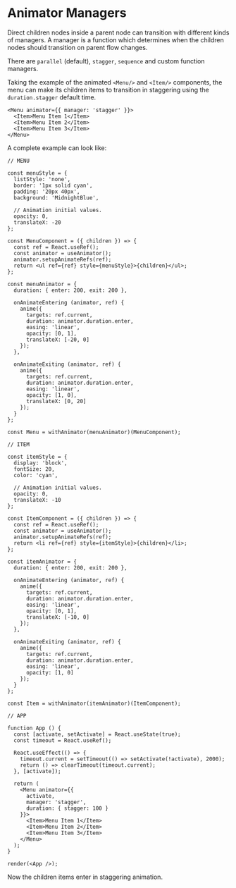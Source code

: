 
# Animator Managers

Direct children nodes inside a parent node can transition with different kinds
of managers. A manager is a function which determines when the children nodes
should transition on parent flow changes.

There are `parallel` (default), `stagger`, `sequence` and custom function managers.

Taking the example of the animated `<Menu/>` and `<Item/>` components, the
menu can make its children items to transition in staggering using the `duration.stagger`
default time.

```tsx
<Menu animator={{ manager: 'stagger' }}>
  <Item>Menu Item 1</Item>
  <Item>Menu Item 2</Item>
  <Item>Menu Item 3</Item>
</Menu>
```

A complete example can look like:

```arwes_sandbox
// MENU

const menuStyle = {
  listStyle: 'none',
  border: '1px solid cyan',
  padding: '20px 40px',
  background: 'MidnightBlue',

  // Animation initial values.
  opacity: 0,
  translateX: -20
};

const MenuComponent = ({ children }) => {
  const ref = React.useRef();
  const animator = useAnimator();
  animator.setupAnimateRefs(ref);
  return <ul ref={ref} style={menuStyle}>{children}</ul>;
};

const menuAnimator = {
  duration: { enter: 200, exit: 200 },

  onAnimateEntering (animator, ref) {
    anime({
      targets: ref.current,
      duration: animator.duration.enter,
      easing: 'linear',
      opacity: [0, 1],
      translateX: [-20, 0]
    });
  },

  onAnimateExiting (animator, ref) {
    anime({
      targets: ref.current,
      duration: animator.duration.enter,
      easing: 'linear',
      opacity: [1, 0],
      translateX: [0, 20]
    });
  }
};

const Menu = withAnimator(menuAnimator)(MenuComponent);

// ITEM

const itemStyle = {
  display: 'block',
  fontSize: 20,
  color: 'cyan',

  // Animation initial values.
  opacity: 0,
  translateX: -10
};

const ItemComponent = ({ children }) => {
  const ref = React.useRef();
  const animator = useAnimator();
  animator.setupAnimateRefs(ref);
  return <li ref={ref} style={itemStyle}>{children}</li>;
};

const itemAnimator = {
  duration: { enter: 200, exit: 200 },

  onAnimateEntering (animator, ref) {
    anime({
      targets: ref.current,
      duration: animator.duration.enter,
      easing: 'linear',
      opacity: [0, 1],
      translateX: [-10, 0]
    });
  },

  onAnimateExiting (animator, ref) {
    anime({
      targets: ref.current,
      duration: animator.duration.enter,
      easing: 'linear',
      opacity: [1, 0]
    });
  }
};

const Item = withAnimator(itemAnimator)(ItemComponent);

// APP

function App () {
  const [activate, setActivate] = React.useState(true);
  const timeout = React.useRef();

  React.useEffect(() => {
    timeout.current = setTimeout(() => setActivate(!activate), 2000);
    return () => clearTimeout(timeout.current);
  }, [activate]);

  return (
    <Menu animator={{
      activate,
      manager: 'stagger',
      duration: { stagger: 100 }
    }}>
      <Item>Menu Item 1</Item>
      <Item>Menu Item 2</Item>
      <Item>Menu Item 3</Item>
    </Menu>
  );
}

render(<App />);
```

Now the children items enter in staggering animation.
